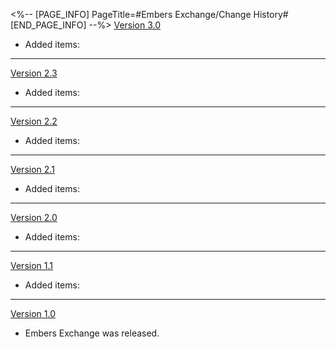 <%-- [PAGE_INFO]
PageTitle=#Embers Exchange/Change History#
[END_PAGE_INFO] --%>
{{Change History/Header}}
[[Version 3.0]]
* Added items: {{Item List|Seedling of Manas; Bīja of Consciousness; Fear-Stomped Flesh}}
----
[[Version 2.3]]
* Added items: {{Item List|Dynamic Outlining; Rough Sketch}}
----
[[Version 2.2]]
* Added items: {{Item List|Destined Expiration; Meteoric Bullet}}
----
[[Version 2.1]]
* Added items: {{Item List|Crystal Meteorites; Nourishing Honey; Scattered Stardust; Alien Tree Seed}}
----
[[Version 2.0]]
* Added items: {{Item List|Lupitoxin Sawteeth; Starfire Essence; Celestial Section; Borisin Teeth; Fiery Spirit; Firmament Note; Dream Collection Component; Tatters of Thought}}
----
[[Version 1.1]]
* Added items: {{Item List|Lost Gold Fragment; Lifeless Blade; Arrow of the Demon Slayer; Key of Knowledge; Oath of Steel; Obsidian of Desolation; Ancestral Hymn; Sprout of Life}}
----
[[Version 1.0]]
* Embers Exchange was released.